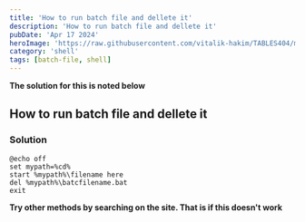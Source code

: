 ---
title: 'How to run batch file and dellete it'
description: 'How to run batch file and dellete it'
pubDate: 'Apr 17 2024'
heroImage: 'https://raw.githubusercontent.com/vitalik-hakim/TABLES404/main/error_b/SHELL.jpg'
category: 'shell'
tags: [batch-file, shell]
---

**The solution for this is noted below**

## How to run batch file and dellete it

### Solution

```shell
@echo off
set mypath=%cd%
start %mypath%\filename here 
del %mypath%\batcfilename.bat
exit
```
**Try other methods by searching on the site. That is if this doesn't work**

